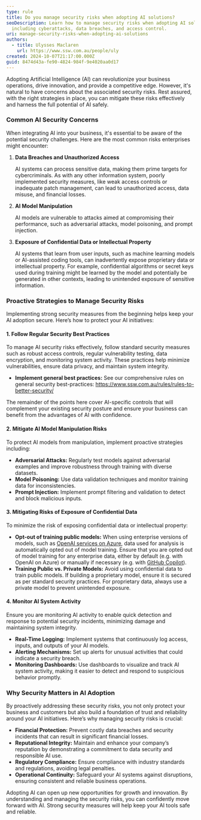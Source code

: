 ```yaml
---
type: rule
title: Do you manage security risks when adopting AI solutions?
seoDescription: Learn how to manage security risks when adopting AI solutions,
  including cyberattacks, data breaches, and access control.
uri: manage-security-risks-when-adopting-ai-solutions
authors:
  - title: Ulysses Maclaren
    url: https://www.ssw.com.au/people/uly
created: 2024-10-07T21:17:00.000Z
guid: 8474d43a-fe90-4824-984f-9e4020aa0d17
---
```

Adopting Artificial Intelligence (AI) can revolutionize your business operations, drive innovation, and provide a competitive edge. However, it's natural to have concerns about the associated security risks. Rest assured, with the right strategies in place, you can mitigate these risks effectively and harness the full potential of AI safely.
### Common AI Security Concerns


When integrating AI into your business, it's essential to be aware of the potential security challenges. Here are the most common risks enterprises might encounter:


1. **Data Breaches and Unauthorized Access**


   AI systems can process sensitive data, making them prime targets for cybercriminals. As with any other information system, poorly implemented security measures, like weak access controls or inadequate patch management, can lead to unauthorized access, data misuse, and financial losses.
2. **AI Model Manipulation**


   AI models are vulnerable to attacks aimed at compromising their performance, such as adversarial attacks, model poisoning, and prompt injection.
3. **Exposure of Confidential Data or Intellectual Property**


   AI systems that learn from user inputs, such as machine learning models or AI-assisted coding tools, can inadvertently expose proprietary data or intellectual property. For example, confidential algorithms or secret keys used during training might be learned by the model and potentially be generated in other contexts, leading to unintended exposure of sensitive information.


### Proactive Strategies to Manage Security Risks


Implementing strong security measures from the beginning helps keep your AI adoption secure. Here’s how to protect your AI initiatives:


#### 1. Follow Regular Security Best Practices


To manage AI security risks effectively, follow standard security measures such as robust access controls, regular vulnerability testing, data encryption, and monitoring system activity. These practices help minimize vulnerabilities, ensure data privacy, and maintain system integrity.


* **Implement general best practices:** See our comprehensive rules on general security best-practices: https://www.ssw.com.au/rules/rules-to-better-security/


The remainder of the points here cover AI-specific controls that will complement your existing security posture and ensure your business can benefit from the advantages of AI with confidence.


#### 2. Mitigate AI Model Manipulation Risks


To protect AI models from manipulation, implement proactive strategies including:


* **Adversarial Attacks:** Regularly test models against adversarial examples and improve robustness through training with diverse datasets.
* **Model Poisoning:** Use data validation techniques and monitor training data for inconsistencies.
* **Prompt Injection:** Implement prompt filtering and validation to detect and block malicious inputs.


#### 3. Mitigating Risks of Exposure of Confidential Data


To minimize the risk of exposing confidential data or intellectual property:


* **Opt-out of training public models:** When using enterprise versions of models, such as [OpenAI services on Azure](https://azure.microsoft.com/products/ai-services/openai-service), data used for analysis is automatically opted out of model training. Ensure that you are opted out of model training for any enterprise data, either by default (e.g. with OpenAI on Azure) or manually if necessary (e.g. with [GitHub Copilot](https://github.com/features/copilot)).
* **Training Public vs. Private Models:** Avoid using confidential data to train public models. If building a proprietary model, ensure it is secured as per standard security practices. For proprietary data, always use a private model to prevent unintended exposure.


#### 4. Monitor AI System Activity


Ensure you are monitoring AI activity to enable quick detection and response to potential security incidents, minimizing damage and maintaining system integrity.


* **Real-Time Logging:** Implement systems that continuously log access, inputs, and outputs of your AI models.
* **Alerting Mechanisms:** Set up alerts for unusual activities that could indicate a security breach.
* **Monitoring Dashboards:** Use dashboards to visualize and track AI system activity, making it easier to detect and respond to suspicious behavior promptly.


### Why Security Matters in AI Adoption


By proactively addressing these security risks, you not only protect your business and customers but also build a foundation of trust and reliability around your AI initiatives. Here’s why managing security risks is crucial:


* **Financial Protection:** Prevent costly data breaches and security incidents that can result in significant financial losses.
* **Reputational Integrity:** Maintain and enhance your company’s reputation by demonstrating a commitment to data security and responsible AI use.
* **Regulatory Compliance:** Ensure compliance with industry standards and regulations, avoiding legal penalties.
* **Operational Continuity:** Safeguard your AI systems against disruptions, ensuring consistent and reliable business operations.


Adopting AI can open up new opportunities for growth and innovation. By understanding and managing the security risks, you can confidently move forward with AI. Strong security measures will help keep your AI tools safe and reliable.